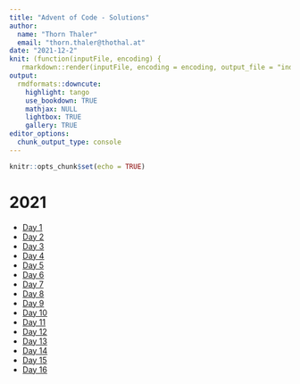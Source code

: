```yaml
---
title: "Advent of Code - Solutions"
author: 
  name: "Thorn Thaler"
  email: "thorn.thaler@thothal.at"
date: "2021-12-2"
knit: (function(inputFile, encoding) {
   rmarkdown::render(inputFile, encoding = encoding, output_file = "index.html", output_dir = here::here("docs")) })
output: 
  rmdformats::downcute:
    highlight: tango
    use_bookdown: TRUE
    mathjax: NULL
    lightbox: TRUE
    gallery: TRUE
editor_options: 
  chunk_output_type: console
---
```


```r
knitr::opts_chunk$set(echo = TRUE)
```

# 2021

* [Day 1](2021_task1.html)
* [Day 2](2021_task10.html)
* [Day 3](2021_task11.html)
* [Day 4](2021_task12.html)
* [Day 5](2021_task13.html)
* [Day 6](2021_task14.html)
* [Day 7](2021_task15.html)
* [Day 8](2021_task16.html)
* [Day 9](2021_task2.html)
* [Day 10](2021_task3.html)
* [Day 11](2021_task4.html)
* [Day 12](2021_task5.html)
* [Day 13](2021_task6.html)
* [Day 14](2021_task7.html)
* [Day 15](2021_task8.html)
* [Day 16](2021_task9.html)

